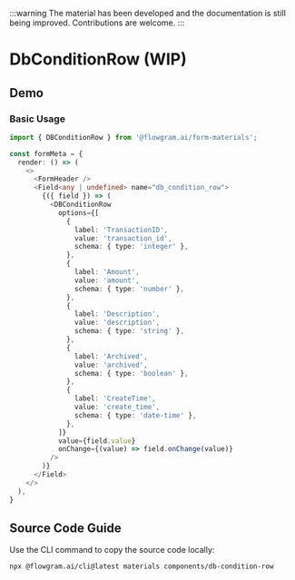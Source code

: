 
:::warning
The material has been developed and the documentation is still being improved. Contributions are welcome.
:::

# DbConditionRow (WIP)

## Demo

### Basic Usage

<BasicStory />

```typescript pure title="form-meta.tsx"
import { DBConditionRow } from '@flowgram.ai/form-materials';

const formMeta = {
  render: () => (
    <>
      <FormHeader />
      <Field<any | undefined> name="db_condition_row">
        {({ field }) => (
          <DBConditionRow
            options={[
              {
                label: 'TransactionID',
                value: 'transaction_id',
                schema: { type: 'integer' },
              },
              {
                label: 'Amount',
                value: 'amount',
                schema: { type: 'number' },
              },
              {
                label: 'Description',
                value: 'description',
                schema: { type: 'string' },
              },
              {
                label: 'Archived',
                value: 'archived',
                schema: { type: 'boolean' },
              },
              {
                label: 'CreateTime',
                value: 'create_time',
                schema: { type: 'date-time' },
              },
            ]}
            value={field.value}
            onChange={(value) => field.onChange(value)}
          />
        )}
      </Field>
    </>
  ),
}
```

## Source Code Guide

<SourceCode
  href="https://github.com/bytedance/flowgram.ai/tree/main/packages/materials/form-materials/src/components/db-condition-row"
/>

Use the CLI command to copy the source code locally:

```bash
npx @flowgram.ai/cli@latest materials components/db-condition-row
```
